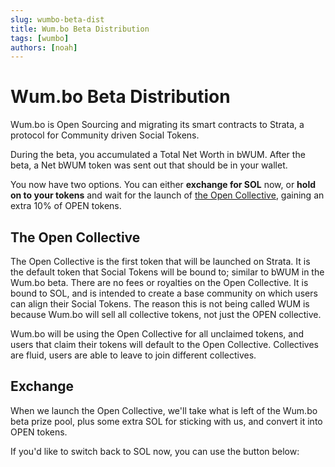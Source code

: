 ```yaml
---
slug: wumbo-beta-dist
title: Wum.bo Beta Distribution
tags: [wumbo]
authors: [noah]
---
```


# Wum.bo Beta Distribution

Wum.bo is Open Sourcing and migrating its smart contracts to Strata, a protocol for Community driven Social Tokens. 

During the beta, you accumulated a Total Net Worth in bWUM. After the beta, a Net bWUM token was sent out that should be in your wallet.

You now have two options. You can either **exchange for SOL** now, or **hold on to your tokens** and wait for the launch of [the Open Collective](#the-open-collective), gaining an extra 10% of OPEN tokens.

## The Open Collective

The Open Collective is the first token that will be launched on Strata. It is the default token that Social Tokens will be bound to; similar to bWUM in the Wum.bo beta.
There are no fees or royalties on the Open Collective. It is bound to SOL, and is intended to create a base community on which users can align their Social Tokens.
The reason this is not being called WUM is because Wum.bo will sell all collective tokens, not just the OPEN collective.

Wum.bo will be using the Open Collective for all unclaimed tokens, and users that claim their tokens will default to the Open Collective. 
Collectives are fluid, users are able to leave to join different collectives.

## Exchange

When we launch the Open Collective, we'll take what is left of the Wum.bo beta prize pool, plus some extra SOL for sticking with us, and convert it into OPEN tokens.

If you'd like to switch back to SOL now, you can use the button below:


<ClaimBwum />
